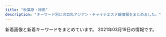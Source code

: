 ```yaml
---
title: "秋葉原・神田"
description: "キーワード別にの巨乳アジアン・チャイナエステ嬢情報をまとめました。"
---
```


新着画像と新着キーワードをまとめています。
2021年03月19日の情報です。

<DmmAffiliateIns />
<KeywordTable
  shops={
    [
    {
        "name": "\u5c11\u5973\u5b66\u5712",
        "img_links": [
            "http://gakuen.jpest.net/images/c1.jpg",
            "http://gakuenadmin.jpest.net/uploads/2021/02/2021021709012527.jpeg",
            "http://gakuenadmin.jpest.net/uploads/2021/03/2021031909080778-e1616144896573.jpeg",
            "http://gakuen.jpest.net/images/c3.jpg",
            "http://gakuenadmin.jpest.net/uploads/2020/11/2020112607092280.jpeg",
            "http://gakuen.jpest.net/images/c9.jpg",
            "http://gakuen.jpest.net/images/tel.png",
            "http://gakuenadmin.jpest.net/uploads/2021/01/2021012602174428-e1615696882103.jpeg",
            "http://gakuenadmin.jpest.net/uploads/2021/02/2021021709042073.jpeg",
            "http://gakuenadmin.jpest.net/uploads/2021/02/2021021404543751.jpg",
            "http://gakuenadmin.jpest.net/uploads/2021/02/2021021405363587.jpeg",
            "http://gakuen.jpest.net/images/c10.jpg",
            "http://gakuenadmin.jpest.net/uploads/2021/02/2021021404551428.jpg",
            "http://gakuenadmin.jpest.net/uploads/2021/03/2021031703464276.jpeg",
            "http://gakuenadmin.jpest.net/uploads/2021/02/2021021404545968.jpg",
            "http://gakuen.jpest.net/images/c5.jpg",
            "http://gakuenadmin.jpest.net/uploads/2020/11/2020111905143846.jpeg",
            "http://gakuenadmin.jpest.net/uploads/2020/11/2020111707403491.jpg",
            "http://gakuenadmin.jpest.net/uploads/2021/03/2021031703491211.jpeg",
            "http://gakuen.jpest.net/images/c6.jpg",
            "http://gakuen.jpest.net/images/c7.jpg",
            "http://gakuenadmin.jpest.net/uploads/2021/02/202102151157232.jpeg",
            "http://gakuen.jpest.net/images/c8.jpg",
            "http://gakuenadmin.jpest.net/uploads/2020/11/202011170741460-e1613281451949.jpg",
            "http://gakuen.jpest.net/images/c2.jpg",
            "http://gakuenadmin.jpest.net/uploads/2021/02/2021021511572740.jpeg",
            "http://gakuenadmin.jpest.net/uploads/2020/11/2020111905172382.jpeg",
            "http://gakuen.jpest.net/images/c4.jpg",
            "http://gakuenadmin.jpest.net/uploads/2021/01/2021013104085726.jpg",
            "http://gakuenadmin.jpest.net/uploads/2020/11/2020112607090815.jpeg",
            "http://gakuenadmin.jpest.net/uploads/2020/11/g4.jpg",
            "http://gakuenadmin.jpest.net/uploads/2021/01/2021013104094765.jpg"
        ],
        "url": "http://gakuen.jpest.net/",
        "keywords": {
            "89": 2,
            "F": 2,
            "C": 1,
            "E": 1,
            "88": 1
        },
        "station": "JR\u79cb\u8449\u539f\u99c5\u662d\u548c\u901a\u308a\u53e3"
    },
    {
        "url": "http://chou-massage.work/",
        "station": "JR\u795e\u7530\u99c5\u897f\u53e3",
        "name": "\u8776",
        "keywords": {
            "85": 2,
            "E": 8,
            "87": 8,
            "C": 26,
            "D": 12,
            "86": 10
        },
        "img_links": [
            "http://chou-massage.work/sp/img/fla-3.jpg",
            "http://chou-massage.work/img/sta7.jpg",
            "http://chou-massage.work/img/fla-3.jpg",
            "http://chou-massage.work/sp/img/botton.jpg",
            "http://chou-massage.work/sp/img/st7.jpg",
            "http://chou-massage.work/sp/img/fla-1.jpg",
            "http://chou-massage.work/sp/img/sta3.jpg",
            "http://chou-massage.work/img/fla-1.jpg",
            "http://chou-massage.work/sp/img/sta7.jpg",
            "http://chou-massage.work/sp/img/st3.jpg",
            "http://chou-massage.work/sp/img/fla-2.jpg",
            "http://chou-massage.work/img/botton.jpg",
            "http://chou-massage.work/img/st2.jpg",
            "http://chou-massage.work/sp/img/mo.png",
            "http://chou-massage.work/img/st3.jpg",
            "http://chou-massage.work/sp/img/sta1.jpg",
            "http://chou-massage.work/img/st4.jpg",
            "http://chou-massage.work/img/st8.jpg",
            "http://chou-massage.work/sp/img/st4.jpg",
            "http://chou-massage.work/img/sta3.jpg",
            "http://chou-massage.work/sp/img/sta2.jpg",
            "http://chou-massage.work/img/sta1.jpg",
            "http://chou-massage.work/img/sta8.jpg",
            "http://chou-massage.work/img/acc.jpg",
            "http://chou-massage.work/sp/img/st2.jpg",
            "http://chou-massage.work/sp/img/sta8.jpg",
            "http://chou-massage.work/sp/img/sta4.jpg",
            "http://chou-massage.work/sp/img/acc.jpg",
            "http://chou-massage.work/img/st1.jpg",
            "http://chou-massage.work/img/fla-2.jpg",
            "http://chou-massage.work/sp/img/st8.jpg",
            "http://chou-massage.work/img/sta4.jpg",
            "http://chou-massage.work/img/mo.png",
            "http://chou-massage.work/sp/img/st1.jpg",
            "http://chou-massage.work/img/sta2.jpg",
            "http://chou-massage.work/img/st7.jpg"
        ]
    },
    {
        "keywords": {
            "90": 2,
            "88": 4,
            "85": 2,
            "C": 6,
            "D": 6,
            "89": 4
        },
        "img_links": [
            "http://kenkoubo.link/wp-content/uploads/2017/03/09.jpg",
            "http://kenkoubo.link/wp-content/themes/template-salon2/images/pickup-frame.png",
            "http://kenkoubo.link/wp-content/uploads/2017/03/05.jpg",
            "http://kenkoubo.link/wp-content/uploads/2019/05/ai_image_1_syusei-250x375.jpeg",
            "http://kenkoubo.link/wp-content/themes/template-salon2/images/08.jpg",
            "http://kenkoubo.link/wp-content/themes/template-salon2/images/pickup-ttl.png",
            "http://kenkoubo.link/wp-content/themes/template-salon2/images/telm.png",
            "http://kenkoubo.link/wp-content/uploads/2019/05/rin_image_1_syusei-900x1600.jpeg",
            "http://kenkoubo.link/wp-content/uploads/2019/05/ai_image_1_syusei-900x1600.jpeg",
            "http://kenkoubo.link/wp-content/uploads/2019/05/rin_image_1_syusei-250x375.jpeg",
            "http://kenkoubo.link/wp-content/themes/template-salon2/images/slider1.jpg",
            "https://www.mens-anavi.com/img/mens-esthe1.png",
            "http://kenkoubo.link/wp-content/themes/template-salon2/images/info2.png",
            "http://kenkoubo.link/wp-content/themes/template-salon2/images/camp-bnr3.png",
            "http://kenkoubo.link/wp-content/themes/template-salon2/images/info.png",
            "http://kenkoubo.link/wp-content/themes/template-salon2/images/05.jpg",
            "http://kenkoubo.link/wp-content/themes/template-salon2/images/camp-bnr4.png",
            "http://es-tsudanuma.com/wp-content/uploads/2016/10/massage-de_88_31.jpg",
            "http://kenkoubo.link/wp-content/uploads/2017/03/03-1.jpg",
            "http://kenkoubo.link/wp-content/themes/template-salon2/images/news-ttl.png",
            "http://kenkoubo.link/wp-content/uploads/2017/03/08-2.jpg",
            "http://kenkoubo.link/wp-content/uploads/2020/11/yuko_image_syusei-1.jpg",
            "http://kenkoubo.link/wp-content/uploads/2017/03/08-250x375.jpg",
            "http://kenkoubo.link/wp-content/uploads/2017/03/07-1.jpg",
            "http://kenkoubo.link/wp-content/themes/template-salon2/images/camp-bnr.png",
            "http://kenkoubo.link/wp-content/uploads/2017/03/05-1-250x375.jpg",
            "http://kenkoubo.link/wp-content/uploads/2017/03/05-1.jpg",
            "http://kenkoubo.link/wp-content/uploads/2020/11/yuko_image_syusei-1-250x375.jpg",
            "http://kenkoubo.link/wp-content/themes/template-salon2/images/camp-bnr2.png",
            "http://kenkoubo.link/wp-content/themes/template-salon2/images/03.jpg",
            "http://kenkoubo.link/wp-content/uploads/2017/03/08.jpg",
            "http://kenkoubo.link/wp-content/uploads/2017/03/08a.jpg",
            "http://kenkoubo.link/wp-content/uploads/2017/03/05a.jpg",
            "http://kenkoubo.link/wp-content/uploads/2017/03/03-1-250x375.jpg"
        ],
        "station": "JR\u795e\u7530\u99c5\u5317\u53e3",
        "name": "\u5065\u5eb7\u574a",
        "url": "http://kenkoubo.link"
    },
    {
        "url": "http://rakuen.weblog.tc/",
        "station": "JR\u79cb\u8449\u539f\u99c5\u662d\u548c\u901a\u308a\u53e3",
        "img_links": [
            "http://rakuen.weblog.tc/staff_t.jpg",
            "http://rakuen.weblog.tc/2/uploadimg/1604372331.jpg",
            "http://rakuen.weblog.tc/head.jpg",
            "http://rakuen.weblog.tc/2/uploadimg/1610606104.jpg",
            "http://rakuen.weblog.tc/2/uploadimg/1587527299.jpg",
            "http://rakuen.weblog.tc/2/uploadimg/1615208908.jpeg",
            "http://rakuen.weblog.tc/2/uploadimg/1597806778.jpg",
            "http://rakuen.weblog.tc/2/uploadimg/1608816747.jpg",
            "http://rakuen.weblog.tc/news.jpg",
            "http://rakuen.weblog.tc/int1.png",
            "http://rakuen.weblog.tc/2/uploadimg/1610606335.jpg",
            "http://rakuen.weblog.tc/sys1.jpg",
            "http://rakuen.weblog.tc/sys2.jpg",
            "http://rakuen.weblog.tc/2/uploadimg/1607661251.jpg",
            "http://rakuen.weblog.tc/2/uploadimg/1587527512.jpg",
            "http://rakuen.weblog.tc/s1.png",
            "http://rakuen.weblog.tc/2/uploadimg/1591787978.jpg",
            "http://rakuen.weblog.tc/2/uploadimg/1615208938.jpg"
        ],
        "keywords": {
            "83": 1,
            "98": 1,
            "D": 3,
            "90": 1,
            "87": 1,
            "86": 3,
            "G": 1,
            "E": 3,
            "C": 1,
            "85": 2
        },
        "name": "\u697d\u5712"
    },
    {
        "keywords": {
            "84": 1
        },
        "station": "JR\u6d45\u8349\u6a4b\u99c5\u6771\u53e3",
        "name": "Oualia\u30fb\u30af\u30aa\u30ea\u30a2",
        "img_links": [
            "http://www.asakusabashi-est.xyz/images/nav/lanmu-t-sys.jpg",
            "http://www.asakusabashi-est.xyz/images/index-aridel_10.jpg",
            "http://www.asakusabashi-est.xyz/images/staff/6.jpg",
            "http://www.asakusabashi-est.xyz/images/top/t3.png",
            "http://www.asakusabashi-est.xyz/images/idnex-down/index-down-if_07.jpg",
            "http://www.asakusabashi-est.xyz/images/index-aridel_18.jpg",
            "http://www.asakusabashi-est.xyz/images/staff/2/moro/moro.jpg",
            "http://www.asakusabashi-est.xyz/images/index-aridel_02.jpg",
            "http://www.asakusabashi-est.xyz/images/shop/zi3.png",
            "http://www.asakusabashi-est.xyz/images/shop/zi2.png",
            "http://www.asakusabashi-est.xyz/images/idnex-down/index-down-if_05.jpg",
            "http://www.asakusabashi-est.xyz/images/shop/zi.png",
            "http://www.asakusabashi-est.xyz/images/index-aridel_20.jpg",
            "http://www.asakusabashi-est.xyz/images/index-aridel_24.jpg",
            "http://www.asakusabashi-est.xyz/images/top/t3.jpg",
            "http://www.asakusabashi-est.xyz/images/top/t2.jpg",
            "http://www.asakusabashi-est.xyz/images/idnex-down/index-down-if_03.jpg",
            "http://www.asakusabashi-est.xyz/images/staff/4/3.jpg",
            "http://www.asakusabashi-est.xyz/images/sys/lanmu-zi-s7.png",
            "http://www.asakusabashi-est.xyz/images/idnex-down/index-down-if_12.jpg",
            "http://www.asakusabashi-est.xyz/images/shop/zi4.png",
            "http://www.asakusabashi-est.xyz/images/index-aridel_07.jpg",
            "http://www.asakusabashi-est.xyz/images/nav/lanmu-t-job.jpg",
            "http://www.asakusabashi-est.xyz/images/staff/4/2.jpg",
            "http://www.asakusabashi-est.xyz/images/nav/lanmu-t-st.jpg",
            "http://www.asakusabashi-est.xyz/images/staff/4/4.jpg",
            "http://www.asakusabashi-est.xyz/images/staff/akira.jpg"
        ],
        "url": "http://www.asakusabashi-est.xyz/"
    },
    {
        "name": "\u604b\u306e\u82b1",
        "station": "JR\u795e\u7530\u99c5\u6771\u53e3",
        "img_links": [
            "http://kaede.tyo.cm/photos/sites/15/2020/08/2020081913203996.jpg",
            "http://kaede.tyo.cm/photos/sites/15/2017/11/2017112902394723.jpg",
            "http://kaede.tyo.cm/images/s_pick.png",
            "http://kaede.tyo.cm/images/s3.png",
            "http://kaede.tyo.cm/photos/sites/15/2018/10/2018101210462259.jpg",
            "http://kaede.tyo.cm/photos/sites/15/2018/12/2018122510562151.jpg",
            "http://kaede.tyo.cm/images/s_staff.jpg",
            "http://kaede.tyo.cm/photos/sites/15/2019/05/2019051510502494.jpg",
            "http://kaede.tyo.cm/images/s_news.png",
            "http://kaede.tyo.cm/photos/sites/15/2017/05/05.jpg",
            "http://kaede.tyo.cm/photos/sites/15/2018/07/2018071202180120.jpg",
            "http://kaede.tyo.cm/photos/sites/15/2017/03/298510852981895493.jpg",
            "http://kaede.tyo.cm/images/mobile.png",
            "http://kaede.tyo.cm/photos/sites/15/2018/01/2018013009203349.jpg",
            "http://kaede.tyo.cm/photos/sites/15/2017/05/1.jpg",
            "http://kaede.tyo.cm/photos/sites/15/2018/06/2018060802410544.jpg",
            "http://kaede.tyo.cm/images/n1.jpg",
            "http://kaede.tyo.cm/photos/sites/15/2018/09/2018092310253191.jpg",
            "http://kaede.tyo.cm/photos/sites/15/2020/03/2020031613344696.jpg",
            "http://kaede.tyo.cm/photos/sites/15/2017/04/03.jpg",
            "http://kaede.tyo.cm/photos/sites/15/2019/08/201908031036100.jpg",
            "http://kaede.tyo.cm/photos/sites/15/2019/08/201908021145272.jpg",
            "http://kaede.tyo.cm/images/room1.jpg",
            "http://kaede.tyo.cm/photos/sites/15/2017/07/\u5fae\u4fe1\u56fe\u7247_20170731133036.jpg",
            "http://kaede.tyo.cm/images/top.png",
            "http://kaede.tyo.cm/images/room2.jpg",
            "http://kaede.tyo.cm/photos/sites/15/2017/04/st4.jpg",
            "http://kaede.tyo.cm/photos/sites/15/2019/11/2019110102312566.jpg",
            "http://kaede.tyo.cm/images/n3.png",
            "http://kaede.tyo.cm/photos/sites/15/2019/01/2019012110352218.jpg",
            "http://kaede.tyo.cm/photos/sites/15/2019/09/2019092410360674.jpg",
            "http://kaede.tyo.cm/photos/sites/15/2018/04/2018042103445537.jpg",
            "http://kaede.tyo.cm/photos/sites/15/2018/03/2018032208244424.jpg",
            "http://kaede.tyo.cm/images/room3.jpg",
            "http://kaede.tyo.cm/photos/sites/15/2018/12/2018122510575438.jpg",
            "http://kaede.tyo.cm/photos/sites/15/2018/12/2018122110282270.jpg",
            "http://kaede.tyo.cm/images/s1.png",
            "http://kaede.tyo.cm/images/room4.jpg",
            "http://kaede.tyo.cm/photos/sites/15/2018/07/2018070602462928.jpg",
            "http://kaede.tyo.cm/photos/sites/15/2018/07/201807050359241.jpg",
            "http://kaede.tyo.cm/photos/sites/15/2017/05/10.jpg",
            "http://kaede.tyo.cm/photos/sites/15/2018/09/2018090301232862.jpg",
            "http://kaede.tyo.cm/photos/sites/15/2019/07/2019072310543855.jpg",
            "http://kaede.tyo.cm/photos/sites/15/2018/03/2018031401333199.jpg",
            "http://kaede.tyo.cm/photos/sites/15/2017/12/2017121802123582.jpg",
            "http://kaede.tyo.cm/photos/sites/15/2019/11/2019110102312976.jpg",
            "http://kaede.tyo.cm/photos/sites/15/2018/05/2018052602053211.jpg",
            "http://kaede.tyo.cm/photos/sites/15/2019/07/2019072218445895.jpg",
            "http://kaede.tyo.cm/photos/sites/15/2018/12/2018122811325315.jpg",
            "http://kaede.tyo.cm/photos/sites/15/2017/04/8.jpg"
        ],
        "keywords": {
            "C": 2,
            "90": 1,
            "87": 4,
            "E": 3,
            "85": 2,
            "84": 1,
            "F": 1,
            "86": 11,
            "\u4e73": 1,
            "D": 15,
            "88": 2
        },
        "url": "http://kaede.tyo.cm/"
    },
    {
        "keywords": {
            "86": 3,
            "E": 3,
            "C": 24,
            "87": 3,
            "D": 24,
            "84": 3,
            "85": 24
        },
        "name": "\u7652\u611b",
        "url": "http://yu-ai.work/",
        "img_links": [
            "http://yu-ai.work/sp/img/sta14.jpg",
            "http://yu-ai.work/sp/img/botton.jpg",
            "http://yu-ai.work/img/sta14.jpg",
            "http://yu-ai.work/img/sc15.jpg",
            "http://yu-ai.work/sp/img/time.jpg",
            "http://yu-ai.work/sp/img/pic.jpg",
            "http://yu-ai.work/img/sc9.jpg",
            "http://yu-ai.work/img/st015.jpg",
            "http://yu-ai.work/img/st12.jpg",
            "http://yu-ai.work/sp/img/tel.jpg",
            "http://yu-ai.work/img/acc1.jpg",
            "http://yu-ai.work/img/sta15.jpg",
            "http://yu-ai.work/img/sta12.jpg",
            "http://yu-ai.work/img/sc20.jpg",
            "http://yu-ai.work/img/st010.jpg",
            "http://yu-ai.work/img/men-es-ran.jpg",
            "http://yu-ai.work/img/botton.jpg",
            "http://yu-ai.work/sp/img/p17.jpg",
            "http://yu-ai.work/img/st9.jpg",
            "http://yu-ai.work/sp/img/acc2.jpg",
            "http://yu-ai.work/sp/img/pc.jpg",
            "http://yu-ai.work/img/st09.jpg",
            "http://yu-ai.work/img/st20.jpg",
            "http://yu-ai.work/sp/img/info.jpg",
            "http://yu-ai.work/img/head.jpg",
            "http://yu-ai.work/img/st17.jpg",
            "http://yu-ai.work/img/sc17.jpg",
            "http://yu-ai.work/img/st19.jpg",
            "http://yu-ai.work/sp/img/sta12.jpg",
            "http://yu-ai.work/img/st15.jpg",
            "http://yu-ai.work/sp/img/t-t.jpg",
            "http://yu-ai.work/img/st14.jpg",
            "http://yu-ai.work/img/st18.jpg",
            "http://yu-ai.work/sp/img/cam.jpg",
            "http://yu-ai.work/sp/img/sta20.jpg",
            "http://yu-ai.work/img/sta19.jpg",
            "http://yu-ai.work/sp/img/p18.jpg",
            "http://yu-ai.work/sp/img/add.jpg",
            "http://yu-ai.work/img/sc18.jpg",
            "http://yu-ai.work/sp/img/sta17.jpg",
            "http://yu-ai.work/sp/img/acc1.jpg",
            "http://yu-ai.work/img/st0012.jpg",
            "http://yu-ai.work/img/sta17.jpg",
            "http://yu-ai.work/sp/img/t-s.jpg",
            "http://yu-ai.work/sp/img/sta18.jpg",
            "http://yu-ai.work/img/fla.jpg",
            "http://yu-ai.work/img/sc10.jpg",
            "http://yu-ai.work/sp/img/sta9.jpg",
            "http://yu-ai.work/img/sc13.jpg",
            "http://yu-ai.work/img/sta10.jpg",
            "http://yu-ai.work/img/st13.jpg",
            "http://yu-ai.work/img/sta16.jpg",
            "http://yu-ai.work/img/sc12.jpg",
            "http://yu-ai.work/img/st014.jpg",
            "http://yu-ai.work/img/st012.jpg",
            "http://yu-ai.work/img/st013.jpg",
            "http://yu-ai.work/img/sc16.jpg",
            "http://yu-ai.work/sp/img/tit.jpg",
            "http://yu-ai.work/img/st018.jpg",
            "http://yu-ai.work/img/st020.jpg",
            "http://yu-ai.work/sp/img/t-a.jpg",
            "http://yu-ai.work/img/sta13.jpg",
            "http://yu-ai.work/sp/img/p19.jpg",
            "http://yu-ai.work/img/st009.jpg",
            "http://yu-ai.work/sp/img/sta13.jpg",
            "http://yu-ai.work/img/sta9.jpg",
            "http://yu-ai.work/sp/img/t-r.jpg",
            "http://yu-ai.work/sp/img/t-o.jpg",
            "http://yu-ai.work/img/sc19.jpg",
            "http://yu-ai.work/img/st0013.jpg",
            "http://yu-ai.work/sp/img/p20.jpg",
            "http://yu-ai.work/img/st019.jpg",
            "http://yu-ai.work/sp/img/sys.jpg",
            "http://yu-ai.work/img/nos.jpg",
            "http://yu-ai.work/img/sc14.jpg",
            "http://yu-ai.work/sp/img/sta15.jpg",
            "http://yu-ai.work/sp/img/sta19.jpg",
            "http://yu-ai.work/img/acc2.jpg",
            "http://yu-ai.work/img/acc3.jpg",
            "http://yu-ai.work/sp/img/sta16.jpg",
            "http://yu-ai.work/sp/img/acc3.jpg",
            "http://yu-ai.work/img/sta20.jpg",
            "http://yu-ai.work/img/st16.jpg",
            "http://yu-ai.work/sp/img/sta10.jpg",
            "http://yu-ai.work/img/sta18.jpg",
            "http://yu-ai.work/img/st10.jpg"
        ],
        "station": "JR\u79cb\u8449\u539f\u99c5\u662d\u548c\u901a\u308a\u53e3"
    },
    {
        "station": "JR\u795e\u7530\u99c5\u6771\u53e3",
        "keywords": {
            "88": 2,
            "89": 1,
            "86": 1,
            "87": 6,
            "84": 2,
            "85": 7,
            "C": 9
        },
        "img_links": [
            "http://genki-morix2.asia/img/st38.jpg",
            "http://genki-morix2.asia/img/st053.jpg",
            "http://genki-morix2.asia/img/st53.jpg",
            "http://genki-morix2.asia/img/st30.jpg",
            "http://genki-morix2.asia/img/sta57.jpg",
            "http://genki-morix2.asia/img/st56.jpg",
            "http://genki-morix2.asia/img/st55.jpg",
            "http://genki-morix2.asia/img/st47.jpg",
            "http://genki-morix2.asia/img/st019.jpg",
            "http://genki-morix2.asia/img/i.png",
            "http://genki-morix2.asia/img/st19.jpg",
            "http://genki-morix2.asia/img/botton.png",
            "http://genki-morix2.asia/img/sta56.jpg",
            "http://genki-morix2.asia/img/st54.jpg",
            "http://genki-morix2.asia/img/st16.jpg",
            "http://genki-morix2.asia/img/sta55.jpg",
            "http://genki-morix2.asia/img/st24.jpg",
            "http://genki-morix2.asia/img/a.png",
            "http://genki-morix2.asia/img/st52.jpg",
            "http://genki-morix2.asia/img/st17.jpg",
            "http://genki-morix2.asia/img/Q.png",
            "http://genki-morix2.asia/img/st57.jpg",
            "http://genki-morix2.asia/img/no-photo-newface.jpg"
        ],
        "name": "\u5143\u6c17\u30e2\u30ea\u30e2\u30ea",
        "url": "http://genki-morix2.asia/"
    },
    {
        "keywords": {
            "D": 7,
            "E": 2,
            "85": 4,
            "83": 1,
            "88": 1,
            "86": 6,
            "87": 2,
            "C": 23
        },
        "url": "http://loman.ies.fun/",
        "station": "JR\u795e\u7530\u99c5\u5317\u53e3",
        "img_links": [
            "http://loman.ies.fun/photos/sites/33/2020/03/202003261151446.jpg",
            "http://loman.ies.fun/photos/sites/33/2020/03/2020032611445837.jpg",
            "http://loman.ies.fun/images/s_pick.png",
            "http://loman.ies.fun/photos/sites/33/2020/03/2020032611522152.jpg",
            "http://loman.ies.fun/photos/sites/33/2020/03/2020032611565587.jpg",
            "http://loman.ies.fun/photos/sites/33/2020/03/2020032611581578.jpg",
            "http://loman.ies.fun/photos/sites/33/2020/03/202003261200240.jpg",
            "http://loman.ies.fun/images/girl-z2.jpg",
            "http://loman.ies.fun/photos/sites/33/2020/03/2020032611443518.jpg",
            "http://loman.ies.fun/images/s_staff.png",
            "http://loman.ies.fun/photos/sites/33/2020/03/202003261158439.jpg",
            "http://loman.ies.fun/photos/sites/33/2020/03/2020032611153250.jpg",
            "http://loman.ies.fun/images/mobile.jpg",
            "http://loman.ies.fun/photos/sites/33/2020/03/2020032611562755.jpg",
            "http://loman.ies.fun/images/s_news.png",
            "http://loman.ies.fun/photos/sites/33/2020/03/2020032611584396.jpg",
            "http://loman.ies.fun/images/girl-z1.jpg",
            "http://loman.ies.fun/photos/sites/33/2020/03/2020032611445885.jpg",
            "http://loman.ies.fun/photos/sites/33/2020/03/2020032611555543.jpg",
            "http://loman.ies.fun/photos/sites/33/2020/08/2020081913260795.jpg",
            "http://loman.ies.fun/photos/sites/33/2020/03/2020032612000446.jpg",
            "http://loman.ies.fun/images/top.png",
            "http://loman.ies.fun/photos/sites/33/2020/03/2020032611553428.jpg",
            "http://loman.ies.fun/photos/sites/33/2020/03/2020032611565613.jpg",
            "http://loman.ies.fun/photos/sites/33/2020/03/2020032611565659.jpg",
            "http://loman.ies.fun/photos/sites/33/2020/03/202003261138067.jpg",
            "http://loman.ies.fun/photos/sites/33/2020/03/2020032611581687.jpg",
            "http://loman.ies.fun/photos/sites/33/2020/03/2020032611511046.jpg"
        ],
        "name": "\u30cf\u30d4\u30cd\u30b9"
    },
    {
        "url": "https://kanda-on.work/",
        "name": "\u6e29",
        "station": "JR\u795e\u7530\u99c5\u897f\u53e3",
        "keywords": {
            "\u4e73": 3,
            "C": 33,
            "F": 24,
            "\u5de8\u4e73": 3
        },
        "img_links": [
            "https://kanda-on.work/images/top_campaign.jpg",
            "https://kanda-on.work/images/top.png",
            "https://kanda-on.work/images/st/st_akari.jpg",
            "https://kanda-on.work/images/st/st_mina.jpg",
            "https://kanda-on.work/images/st/st_maya.jpg",
            "https://kanda-on.work/images/st/st_ako.jpg",
            "https://kanda-on.work/images/st/st_mika.jpg",
            "https://kanda-on.work/images/st/st_koko.jpg",
            "https://kanda-on.work/images/st/st_rara.jpg",
            "https://kanda-on.work/images/st/st_kiki.jpg",
            "https://kanda-on.work/images/st/st_ruru.jpg",
            "https://kanda-on.work/images/st/st_sakura.jpg",
            "https://kanda-on.work/images/top_campaign_bottom.jpg",
            "https://kanda-on.work/images/st/st_yuzuki.jpg",
            "https://kanda-on.work/images/st/st_moe.jpg",
            "https://kanda-on.work/images/st/st_miki.jpg",
            "https://kanda-on.work/images/st/st_akira.jpg",
            "https://kanda-on.work/images/st/st_kaori.jpg",
            "https://kanda-on.work/images/st/st_arisa.jpg",
            "https://kanda-on.work/images/st/st_yuki.jpg",
            "https://kanda-on.work/images/st/st_mika2.jpg",
            "https://kanda-on.work/images/st/st_rara2.jpg",
            "https://kanda-on.work/images/st/st_lemon.jpg",
            "https://kanda-on.work/images/st/st_kana.jpg",
            "https://kanda-on.work/images/st/st_natsuko.jpg",
            "https://kanda-on.work/images/top2.png",
            "https://kanda-on.work/images/st/st_yuri.jpg"
        ]
    },
    {
        "name": "\u30e9\u30d6\u30ac\u30fc\u30c7\u30f3",
        "url": "http://www.lovegarden-s.info/",
        "img_links": [
            "http://www.lovegarden-s.info/img/img2.png",
            "http://www.lovegarden-s.info/photo/202002/15809557251246469135.jpg",
            "http://www.lovegarden-s.info/photo/201811/15420361921270089007.jpg",
            "http://www.lovegarden-s.info/photo/201912/15762841361405259657.png",
            "http://www.lovegarden-s.info/img/info.png",
            "http://www.lovegarden-s.info/img/top.png",
            "http://www.lovegarden-s.info/photo/201912/15762826581589257136.jpeg",
            "http://www.lovegarden-s.info/photo/201602/14547356612012610027.jpg",
            "http://www.lovegarden-s.info/photo/202009/15998962431272351164.jpeg",
            "http://www.lovegarden-s.info/photo/home/4831576458331.jpg",
            "http://www.lovegarden-s.info/img/re2.png",
            "http://www.lovegarden-s.info/photo/201912/15764583101976861511.jpg",
            "http://www.lovegarden-s.info/photo/home/8901454735680.jpg",
            "http://www.lovegarden-s.info/photo/home/9601430403087.jpg",
            "http://www.lovegarden-s.info/photo/202001/15796781601253232552.jpg",
            "http://www.lovegarden-s.info/img/pic_info.png",
            "http://www.lovegarden-s.info/photo/home/4231542036212.jpg",
            "http://www.lovegarden-s.info/photo/home/8341599896251.jpg",
            "http://www.lovegarden-s.info/photo/home/8651455104921.jpg",
            "http://www.lovegarden-s.info/photo/201602/1455104915985663806.jpg",
            "http://www.lovegarden-s.info/photo/home/8951576457983.jpg",
            "http://www.lovegarden-s.info/photo/home/9871580969716.jpg",
            "http://www.lovegarden-s.info/photo/201504/1430403080602083079.jpg",
            "http://www.lovegarden-s.info/img/staff.png",
            "http://www.lovegarden-s.info/photo/home/7251576458086.jpg",
            "http://www.lovegarden-s.info/photo/202002/1580969705245014003.jpeg",
            "http://www.lovegarden-s.info/photo/home/4781579678186.jpg",
            "http://www.lovegarden-s.info/img/link.png",
            "http://www.lovegarden-s.info/photo/home/1071580955755.jpg",
            "http://www.lovegarden-s.info/img/return.png",
            "http://www.lovegarden-s.info/img/img1.png"
        ],
        "station": "JR\u79cb\u8449\u539f\u99c5\u662d\u548c\u901a\u308a\u53e3",
        "keywords": {
            "D": 18,
            "89": 4,
            "87": 8,
            "86": 4,
            "E": 2,
            "85": 6
        }
    },
    {
        "keywords": {
            "D": 20,
            "C": 41,
            "E": 2,
            "G": 2
        },
        "img_links": [
            "http://refresh-salon.tokyo/images/st/st_anna.jpg",
            "http://refresh-salon.tokyo/images/st/st_risa.jpg",
            "http://refresh-salon.tokyo/images/topimage/main2.jpg",
            "http://refresh-salon.tokyo/images/st/st_koko.jpg",
            "http://refresh-salon.tokyo/images/st/st_saya.jpg",
            "http://refresh-salon.tokyo/images/st/st_rin.jpg",
            "http://refresh-salon.tokyo/images/st/st_mei.jpg",
            "http://refresh-salon.tokyo/images/st/st_momo.jpg",
            "http://refresh-salon.tokyo/images/img/wanted.jpg",
            "http://refresh-salon.tokyo/images/st/st_junko.jpg",
            "http://refresh-salon.tokyo/images/st/st_miko.jpg",
            "http://refresh-salon.tokyo/images/st/st_mariko.jpg",
            "http://refresh-salon.tokyo/images/st/st_aiko.jpg",
            "http://refresh-salon.tokyo/images/st/st_nana.jpg"
        ],
        "url": "http://refresh-salon.tokyo/",
        "name": "\u3082\u307f\u697d",
        "station": "JR\u795e\u7530\u99c5\u897f\u53e3"
    },
    {
        "url": "http://www.rave.masg.info/",
        "station": "JR\u79cb\u8449\u539f\u99c5\u662d\u548c\u901a\u308a\u53e3",
        "name": "RAVE \u30ec\u30a4\u30f4",
        "img_links": [
            "http://www.rave.masg.info/files/016.jpg",
            "http://www.rave.masg.info/files/006-02.jpg",
            "http://www.rave.masg.info/files/014-03.jpg",
            "http://www.rave.masg.info/files/003-02.jpg",
            "http://www.rave.masg.info/files/006.jpg",
            "http://www.rave.masg.info/images/s3.jpg",
            "http://www.rave.masg.info/images/new1.png",
            "http://www.rave.masg.info/files/014-02.jpg",
            "http://www.rave.masg.info/files/005-02.jpg",
            "http://www.rave.masg.info/files/005-03.jpg",
            "http://www.rave.masg.info/files/003-03.jpg",
            "http://www.rave.masg.info/files/009.jpg",
            "http://www.rave.masg.info/files/008.jpg",
            "http://www.rave.masg.info/files/015-02.jpg",
            "http://www.rave.masg.info/images/tel.png",
            "http://www.rave.masg.info/files/006-03.jpg",
            "http://www.rave.masg.info/images/s2.jpg",
            "http://www.rave.masg.info/images/shop/shop04.jpg",
            "http://www.rave.masg.info/images/infotiao1.jpg",
            "http://www.rave.masg.info/images/main_bottom.png",
            "http://www.rave.masg.info/images/s4.jpg",
            "http://www.rave.masg.info/files/017.jpg",
            "http://www.rave.masg.info/files/008-02.jpg",
            "http://www.rave.masg.info/images/zi_massage.png",
            "http://www.rave.masg.info/files/015-03.jpg",
            "http://www.rave.masg.info/images/pick.png",
            "http://www.rave.masg.info/images/new3.png",
            "http://www.rave.masg.info/files/017-03.jpg",
            "http://www.rave.masg.info/images/maga.jpg",
            "http://www.rave.masg.info/images/s5.jpg",
            "http://www.rave.masg.info/files/001-03.jpg",
            "http://www.rave.masg.info/images/main_top.png",
            "http://www.rave.masg.info/files/008-03.jpg",
            "http://www.rave.masg.info/files/002-03.jpg",
            "http://www.rave.masg.info/files/009-02.jpg",
            "http://www.rave.masg.info/images/s1.jpg",
            "http://www.rave.masg.info/files/001-02.jpg",
            "http://www.rave.masg.info/files/001.jpg",
            "http://www.rave.masg.info/images/service.png",
            "http://www.rave.masg.info/images/shop/shop02.jpg",
            "http://www.rave.masg.info/files/002-02.jpg",
            "http://www.rave.masg.info/files/015.jpg",
            "http://www.rave.masg.info/files/003.jpg",
            "http://www.rave.masg.info/files/017-02.jpg",
            "http://www.rave.masg.info/files/016-02.jpg",
            "http://www.rave.masg.info/images/shop/shop01.jpg",
            "http://www.rave.masg.info/files/016-03.jpg",
            "http://www.rave.masg.info/files/002.jpg",
            "http://www.rave.masg.info/images/xian.png",
            "http://www.rave.masg.info/files/005.jpg",
            "http://www.rave.masg.info/files/009-03.jpg",
            "http://www.rave.masg.info/images/zi_staff.png",
            "http://www.rave.masg.info/files/014.jpg",
            "http://www.rave.masg.info/images/shop/shop03.jpg"
        ],
        "keywords": {
            "F": 3,
            "88": 1,
            "D": 7,
            "90": 1,
            "89": 1,
            "86": 1,
            "G": 1,
            "87": 7
        }
    },
    {
        "station": "JR\u795e\u7530\u99c5\u6771\u53e3",
        "url": "http://yuri.es-relax.info/",
        "keywords": {
            "88": 2,
            "D": 12,
            "86": 14
        },
        "name": "\u767e\u5408",
        "img_links": [
            "http://yuri.es-relax.info/images/info3.png",
            "http://yuri.es-relax.info/gals/yuki1.jpg",
            "http://yuri.es-relax.info/images/yuyu1.jpg",
            "http://yuri.es-relax.info/gals/riri1.jpg",
            "http://yuri.es-relax.info/images/nao1.jpg",
            "http://yuri.es-relax.info/images/bg_header.jpg",
            "http://yuri.es-relax.info/gals/mimi1.jpg",
            "http://yuri.es-relax.info/images/info5.jpg",
            "http://yuri.es-relax.info/images/hana1.jpg",
            "http://yuri.es-relax.info/images/sayuri1.jpg",
            "http://yuri.es-relax.info/images/nana1.jpg"
        ]
    },
    {
        "img_links": [
            "http://esthe-aroma.pink/img/m6.jpg",
            "http://esthe-aroma.pink/img/cg021.jpg",
            "http://esthe-aroma.pink/img/cg011.jpg",
            "http://esthe-aroma.pink/img/stan.png",
            "http://esthe-aroma.pink/img/m3.jpg",
            "http://esthe-aroma.pink/img/m2.jpg",
            "http://esthe-aroma.pink/img/m4.jpg",
            "http://esthe-aroma.pink/img/cg05.jpg",
            "http://esthe-aroma.pink/img/cg06.jpg",
            "http://esthe-aroma.pink/img/cg01.jpg",
            "http://esthe-aroma.pink/img/m5.jpg",
            "http://esthe-aroma.pink/img/top.jpg",
            "http://esthe-aroma.pink/img/cg03.jpg",
            "http://esthe-aroma.pink/img/cg07.jpg",
            "http://esthe-aroma.pink/img/m20.jpg",
            "http://esthe-aroma.pink/img/m1.jpg",
            "http://esthe-aroma.pink/img/cg04.jpg",
            "http://esthe-aroma.pink/img/m30.jpg",
            "http://esthe-aroma.pink/img/m60.jpg",
            "http://esthe-aroma.pink/img/m10.jpg",
            "http://esthe-aroma.pink/img/noo.png",
            "http://esthe-aroma.pink/img/fla.jpg",
            "http://esthe-aroma.pink/img/no.png",
            "http://esthe-aroma.pink/img/cg02.jpg"
        ],
        "keywords": {
            "D": 4,
            "E": 1,
            "86": 4,
            "85": 2,
            "C": 2,
            "87": 1
        },
        "station": "JR\u795e\u7530\u99c5\u6771\u53e3",
        "name": "\u604b\u306e\u65e5",
        "url": "http://esthe-aroma.pink/"
    },
    {
        "img_links": [
            "http://nene-kanda.net/images/st/st_mie.jpg",
            "http://nene-kanda.net/images/share/tel.png",
            "http://nene-kanda.net/images/st/st_ruru.jpg",
            "http://nene-kanda.net/images/st/st_saki.jpg",
            "http://nene-kanda.net/images/topimage/topimage.jpg",
            "http://nene-kanda.net/images/share/sptel.png",
            "http://nene-kanda.net/images/topimage/subimage.jpg",
            "http://nene-kanda.net/images/2.jpg",
            "http://nene-kanda.net/images/1.jpg",
            "http://nene-kanda.net/images/3.jpg",
            "http://nene-kanda.net/images/st/st_mimi.jpg",
            "http://nene-kanda.net/images/st/st_hitomi.jpg",
            "http://nene-kanda.net/images/st/st_mao.jpg",
            "http://nene-kanda.net/images/share/pagetop.png",
            "http://nene-kanda.net/images/st/st_rumi.jpg",
            "http://nene-kanda.net/images/st/st_mirei.jpg",
            "http://nene-kanda.net/images/4.jpg",
            "http://nene-kanda.net/images/st/st_miki.jpg"
        ],
        "name": "NeNe\uff5e\u30cd\u30cd\uff5e",
        "url": "http://nene-kanda.net/index.html",
        "station": "JR\u795e\u7530\u99c5\u5317\u53e3",
        "keywords": {
            "D": 16,
            "F": 4,
            "E": 4,
            "C": 44
        }
    },
    {
        "img_links": [
            "http://yudokoro.xyz/images/st/st_rena.jpg",
            "http://yudokoro.xyz/images/header_main_visual1.jpg",
            "http://yudokoro.xyz/images/st/st_rara.jpg",
            "http://yudokoro.xyz/images/st/st_miho.jpg",
            "http://yudokoro.xyz/images/st/st_yaya.jpg",
            "http://yudokoro.xyz/images/header_main_visual2.jpg",
            "http://yudokoro.xyz/images/st/st_ai.jpg",
            "http://yudokoro.xyz/images/st/st_miro.jpg",
            "http://yudokoro.xyz/images/news_image.jpg",
            "http://yudokoro.xyz/images/concept.jpg",
            "http://yudokoro.xyz/images/campaign.jpg",
            "http://yudokoro.xyz/images/st/st_yui.jpg",
            "http://yudokoro.xyz/images/st/st_yuyu.jpg",
            "http://yudokoro.xyz/images/header_img.png",
            "http://yudokoro.xyz/images/st/st_momoka.jpg",
            "http://yudokoro.xyz/images/st/st_koko.jpg",
            "http://yudokoro.xyz/images/header_main_visual3.jpg",
            "http://yudokoro.xyz/images/st/st_maya.jpg",
            "http://yudokoro.xyz/images/st/st_yumi.jpg",
            "http://yudokoro.xyz/images/st/st_ao.jpg"
        ],
        "station": "JR\u795e\u7530\u99c5\u5317\u53e3",
        "name": "\u7652\u51e6\uff5e\u3086\u3069\u3053\u308d",
        "url": "http://yudokoro.xyz/",
        "keywords": {
            "E": 23,
            "G": 23,
            "C": 49,
            "D": 199,
            "F": 26
        }
    },
    {
        "name": "\u5143\u6c17\u5802\uff5e\u3052\u3093\u304d\u3069\u3046\uff5e",
        "url": "http://genkidou.work/",
        "img_links": [
            "http://genkidou.work/sp/img/st24.jpg",
            "http://genkidou.work/img/st25.jpg",
            "http://genkidou.work/img/sta20.jpg",
            "http://genkidou.work/sp/img/st23.jpg",
            "http://genkidou.work/sp/img/st6.jpg",
            "http://genkidou.work/img/st22.jpg",
            "http://genkidou.work/img/fla-1.jpg",
            "http://genkidou.work/img/head.jpg",
            "http://genkidou.work/sp/img/st11.jpg",
            "http://genkidou.work/sp/img/acc3.jpg",
            "http://genkidou.work/sp/img/st25.jpg",
            "http://genkidou.work/img/acc5.jpg",
            "http://genkidou.work/img/botton.jpg",
            "http://genkidou.work/sp/img/botton.jpg",
            "http://genkidou.work/sp/img/acc6.jpg",
            "http://genkidou.work/sp/img/p20.jpg",
            "http://genkidou.work/sp/img/st16.jpg",
            "http://genkidou.work/img/sta10.jpg",
            "http://genkidou.work/img/koko_468x60.png",
            "http://genkidou.work/sp/img/p24.jpg",
            "http://genkidou.work/sp/img/pc.jpg",
            "http://genkidou.work/img/st20.jpg",
            "http://genkidou.work/sp/img/acc4.jpg",
            "http://genkidou.work/sp/img/sch.jpg",
            "http://genkidou.work/sp/img/st13.jpg",
            "http://genkidou.work/sp/img/add.jpg",
            "http://genkidou.work/img/st6.jpg",
            "http://genkidou.work/img/sta22.jpg",
            "http://genkidou.work/img/fla.jpg",
            "http://genkidou.work/sp/img/st22.jpg",
            "http://genkidou.work/sp/img/tit.jpg",
            "http://genkidou.work/img/st23.jpg",
            "http://genkidou.work/sp/img/tel.jpg",
            "http://genkidou.work/sp/img/sys.jpg",
            "http://genkidou.work/img/fla-3.jpg",
            "http://genkidou.work/sp/img/st10.jpg",
            "http://genkidou.work/sp/img/st20.jpg",
            "http://genkidou.work/sp/img/t-s.jpg",
            "http://genkidou.work/sp/img/acc2.jpg",
            "http://genkidou.work/sp/img/st18.jpg",
            "http://genkidou.work/img/acc2.jpg",
            "http://genkidou.work/img/st010.jpg",
            "http://genkidou.work/img/s3.jpg",
            "http://genkidou.work/img/st011.jpg",
            "http://genkidou.work/sp/img/koko_234x60.png",
            "http://genkidou.work/sp/img/t-t.jpg",
            "http://genkidou.work/img/s2.jpg",
            "http://genkidou.work/img/sta2.jpg",
            "http://genkidou.work/img/acc6.jpg",
            "http://genkidou.work/img/s5.jpg",
            "http://genkidou.work/sp/img/t-a.jpg",
            "http://genkidou.work/img/st24.jpg",
            "http://genkidou.work/img/sta25.jpg",
            "http://genkidou.work/img/st0011.jpg",
            "http://genkidou.work/sp/img/t-r.jpg",
            "http://genkidou.work/img/acc3.jpg",
            "http://genkidou.work/img/fla-2.jpg",
            "http://genkidou.work/img/mo.png",
            "http://genkidou.work/img/sta6.jpg",
            "http://genkidou.work/img/st2.jpg",
            "http://genkidou.work/img/s1.jpg",
            "http://genkidou.work/img/acc4.jpg",
            "http://genkidou.work/sp/img/st2.jpg",
            "http://genkidou.work/sp/img/time.jpg",
            "http://genkidou.work/sp/img/cam.jpg",
            "http://genkidou.work/sp/img/acc1.jpg",
            "http://genkidou.work/sp/img/acc5.jpg",
            "http://genkidou.work/img/sta24.jpg",
            "http://genkidou.work/sp/img/pic.jpg",
            "http://genkidou.work/img/sta23.jpg",
            "http://genkidou.work/img/sta11.jpg",
            "http://genkidou.work/img/s4.jpg",
            "http://genkidou.work/img/acc1.jpg",
            "http://genkidou.work/sp/img/t-o.jpg",
            "http://genkidou.work/sp/img/info.jpg",
            "http://genkidou.work/img/body2.jpg",
            "http://genkidou.work/sp/img/p25.jpg"
        ],
        "station": "JR\u795e\u7530\u99c5\u897f\u53e3",
        "keywords": {
            "91": 3,
            "C": 20,
            "F": 6,
            "89": 4,
            "E": 5,
            "D": 8,
            "88": 2,
            "85": 6,
            "H": 1,
            "87": 6,
            "86": 4
        }
    },
    {
        "img_links": [
            "http://sakuramadmin.jpest.net/uploads//2021031916241575-scaled.jpeg",
            "http://sakuramadmin.jpest.net/uploads//2021031911110584-e1616152277976.jpeg",
            "http://sakuram.jpest.net/images/c5.jpg",
            "http://sakuram.jpest.net/images/tel.png",
            "http://sakuram.jpest.net/images/tit_staff.jpg",
            "http://sakuram.jpest.net/images/c3.jpg",
            "http://sakuram.jpest.net/images/tit_new.jpg",
            "http://sakuram.jpest.net/images/c9.jpg",
            "http://sakuram.jpest.net/images/sp_tit_pro.jpg",
            "http://sakuram.jpest.net/images/sp_tit_new.jpg",
            "http://sakuram.jpest.net/images/tit_sch.jpg",
            "http://sakuram.jpest.net/images/c1.jpg",
            "http://sakuram.jpest.net/images/c2.jpg",
            "http://sakuram.jpest.net/images/c8.jpg",
            "http://sakuram.jpest.net/images/sp_tit_pick.jpg",
            "http://sakuram.jpest.net/images/tit_massage.jpg",
            "http://sakuram.jpest.net/images/sp_tit_massage.jpg",
            "http://sakuramadmin.jpest.net/uploads//2021031911072093-e1616152076234.jpeg",
            "http://sakuram.jpest.net/images/c7.jpg",
            "http://sakuramadmin.jpest.net/uploads//2021031911185719-e1616152747951.jpeg",
            "http://sakuramadmin.jpest.net/uploads//2021031911082377-e1616152110616.jpeg",
            "http://sakuram.jpest.net/images/tit_pro.jpg",
            "http://sakuram.jpest.net/images/sp_tit_staff.jpg",
            "http://sakuram.jpest.net/images/c6.jpg",
            "http://sakuramadmin.jpest.net/uploads//2021031911175546-e1616152759491.jpeg",
            "http://sakuram.jpest.net/images/top.jpg",
            "http://sakuramadmin.jpest.net/uploads//2021031911065558-e1616152029628.jpeg",
            "http://sakuram.jpest.net/images/c4.jpg"
        ],
        "url": "http://sakuram.jpest.net/",
        "keywords": {
            "E": 1
        },
        "station": "JR\u79cb\u8449\u539f\u99c5\u662d\u548c\u901a\u308a\u53e3",
        "name": "\u685c\u6e80\u958b"
    },
    {
        "station": "JR\u79cb\u8449\u539f\u99c5\u662d\u548c\u901a\u308a\u53e3",
        "name": "\u82b1\u6c34\u6728",
        "img_links": [
            "http://xn--vckg5a9gugx77p8s4b.biz/images/ltb.jpg",
            "http://xn--vckg5a9gugx77p8s4b.biz/images/rot.jpg",
            "http://xn--vckg5a9gugx77p8s4b.biz/images/cg051.jpg",
            "http://xn--vckg5a9gugx77p8s4b.biz/images/t5.jpg",
            "http://xn--vckg5a9gugx77p8s4b.biz/images/m50.jpg",
            "http://xn--vckg5a9gugx77p8s4b.biz/images/t3.jpg",
            "http://xn--vckg5a9gugx77p8s4b.biz/images/m30.jpg",
            "http://xn--vckg5a9gugx77p8s4b.biz/images/ret1.jpg",
            "http://xn--vckg5a9gugx77p8s4b.biz/images/top.jpg",
            "http://xn--vckg5a9gugx77p8s4b.biz/images/t4.jpg",
            "http://xn--vckg5a9gugx77p8s4b.biz/images/t2.jpg",
            "http://xn--vckg5a9gugx77p8s4b.biz/images/cg03.jpg",
            "http://xn--vckg5a9gugx77p8s4b.biz/images/m10.jpg",
            "http://xn--vckg5a9gugx77p8s4b.biz/images/cg08.jpg",
            "http://xn--vckg5a9gugx77p8s4b.biz/images/cg091.jpg",
            "http://xn--vckg5a9gugx77p8s4b.biz/images/ret.jpg",
            "http://xn--vckg5a9gugx77p8s4b.biz/images/fla.jpg",
            "http://xn--vckg5a9gugx77p8s4b.biz/images/cg01.jpg",
            "http://xn--vckg5a9gugx77p8s4b.biz/images/t1.jpg",
            "http://xn--vckg5a9gugx77p8s4b.biz/images/m60.jpg",
            "http://xn--vckg5a9gugx77p8s4b.biz/images/no.png",
            "http://xn--vckg5a9gugx77p8s4b.biz/images/line.png",
            "http://xn--vckg5a9gugx77p8s4b.biz/images/lab.jpg",
            "http://xn--vckg5a9gugx77p8s4b.biz/images/cg05.jpg",
            "http://xn--vckg5a9gugx77p8s4b.biz/images/m40.jpg",
            "http://xn--vckg5a9gugx77p8s4b.biz/images/m20.jpg",
            "http://xn--vckg5a9gugx77p8s4b.biz/images/act.jpg",
            "http://xn--vckg5a9gugx77p8s4b.biz/images/cg09.jpg",
            "http://xn--vckg5a9gugx77p8s4b.biz/images/cg02.jpg",
            "http://xn--vckg5a9gugx77p8s4b.biz/images/cg07.jpg",
            "http://xn--vckg5a9gugx77p8s4b.biz/images/cg06.jpg"
        ],
        "url": "http://xn--vckg5a9gugx77p8s4b.biz/",
        "keywords": {
            "88": 2,
            "85": 1,
            "G": 1,
            "D": 2,
            "E": 4,
            "F": 1,
            "87": 1,
            "86": 4
        }
    },
    {
        "url": "https://mizuno-koi.com/",
        "img_links": [],
        "name": "\u6c34\u306e\u604b",
        "station": "JR\u795e\u7530\u99c5\u5357\u53e3",
        "keywords": {}
    },
    {
        "station": "\u795e\u7530\u99c5\u897f\u53e3",
        "url": "http://esute-kanda.tokyo/",
        "img_links": [
            "http://esute-kanda.tokyo/images/st/st_yaya.jpg",
            "http://esute-kanda.tokyo/images/st/st_momo.jpg",
            "http://esute-kanda.tokyo/images/top2.png",
            "http://esute-kanda.tokyo/images/st/st_riko.jpg",
            "http://esute-kanda.tokyo/images/st/st_jennie.jpg",
            "http://esute-kanda.tokyo/images/st/st_mao.jpg",
            "http://esute-kanda.tokyo/images/st/st_yuki.jpg",
            "http://esute-kanda.tokyo/images/st/st_rui.jpg",
            "http://esute-kanda.tokyo/images/st/st_sakura.jpg",
            "http://esute-kanda.tokyo/images/st/st_yuyu.jpg",
            "http://esute-kanda.tokyo/images/st/st_ayaka.jpg",
            "http://esute-kanda.tokyo/images/st/st_jennie2.jpg",
            "http://esute-kanda.tokyo/images/st/st_natsu.jpg",
            "http://esute-kanda.tokyo/images/st/st_mariko.jpg",
            "http://esute-kanda.tokyo/images/st/st_suzu.jpg",
            "http://esute-kanda.tokyo/images/st/st_ran.jpg",
            "http://esute-kanda.tokyo/images/st/st_kanon.jpg",
            "http://esute-kanda.tokyo/images/st/st_ryo.jpg",
            "http://esute-kanda.tokyo/images/top.png",
            "http://esute-kanda.tokyo/images/access/ac_photo.jpg",
            "http://esute-kanda.tokyo/images/st/st_moka.jpg",
            "http://esute-kanda.tokyo/images/st/st_sara.jpg",
            "http://esute-kanda.tokyo/images/st/st_nanami.jpg",
            "http://esute-kanda.tokyo/images/st/st_riri.jpg",
            "http://esute-kanda.tokyo/images/st/st_yuuka.jpg"
        ],
        "keywords": {
            "\u4e73": 4,
            "F": 10,
            "\u80f8": 1,
            "D": 12,
            "\u7206\u4e73": 4,
            "C": 24,
            "E": 4,
            "G": 4
        },
        "name": "\u8336\u8336"
    },
    {
        "keywords": {
            "D": 5,
            "85": 3,
            "87": 5,
            "C": 14
        },
        "name": "\u96a0\u308c\u5bb6",
        "img_links": [
            "http://jasmine-massage.info/img/s198.jpg",
            "http://jasmine-massage.info/img/st0203.jpg",
            "http://jasmine-massage.info/img/st204.jpg",
            "http://jasmine-massage.info/img/st203.jpg",
            "http://jasmine-massage.info/img/s204.jpg",
            "http://jasmine-massage.info/img/sta203.jpg",
            "http://jasmine-massage.info/img/st0198.jpg",
            "http://jasmine-massage.info/img/head.jpg",
            "http://jasmine-massage.info/img/st196.jpg",
            "http://jasmine-massage.info/i/img/sta198.jpg",
            "http://jasmine-massage.info/img/sta196.jpg",
            "http://jasmine-massage.info/img/st198.jpg",
            "http://jasmine-massage.info/i/img/r4.jpg",
            "http://jasmine-massage.info/img/st0196.jpg",
            "http://jasmine-massage.info/i/img/r3.jpg",
            "http://jasmine-massage.info/i/img/sta196.jpg",
            "http://jasmine-massage.info/img/mo.png",
            "http://jasmine-massage.info/img/s196.jpg",
            "http://jasmine-massage.info/i/img/sta204.jpg",
            "http://jasmine-massage.info/i/img/sta203.jpg",
            "http://jasmine-massage.info/img/sta204.jpg",
            "http://jasmine-massage.info/img/s203.jpg",
            "http://jasmine-massage.info/i/img/r1.jpg",
            "http://jasmine-massage.info/img/nos.jpg",
            "http://jasmine-massage.info/img/botton.jpg",
            "http://jasmine-massage.info/img/sta198.jpg",
            "http://jasmine-massage.info/i/img/r2.jpg",
            "http://jasmine-massage.info/img/sj.jpg",
            "http://jasmine-massage.info/i/img/st196.jpg"
        ],
        "url": "http://jasmine-massage.info/",
        "station": "JR\u79cb\u8449\u539f\u99c5\u662d\u548c\u901a\u308a\u53e3"
    },
    {
        "name": "Ainsel\u30fb\u30a8\u30a4\u30f3\u30bb\u30eb",
        "img_links": [],
        "url": "http://ainsel.tyo.ac/",
        "station": "JR\u6d45\u8349\u6a4b\u99c5\u6771\u53e3",
        "keywords": {}
    },
    {
        "img_links": [
            "http://ziya7788.info/images/top-1_01.jpg",
            "http://ziya7788.info/images/i-1.jpg",
            "http://ziya7788.info/images/index_qr.jpg",
            "http://ziya7788.info/images/top-munu-1_03.jpg",
            "http://ziya7788.info/images/top-1_04.jpg",
            "http://ziya7788.info/images/top-munu-1_01.jpg",
            "http://ziya7788.info/images/top-news.jpg",
            "http://ziya7788.info/images/top-img.jpg",
            "http://ziya7788.info/images/i-5.jpg",
            "http://ziya7788.info/images/i-6.jpg",
            "http://ziya7788.info/images/top-munu-1_06.jpg",
            "http://ziya7788.info/images/top-1_06.jpg",
            "http://ziya7788.info/images/top-munu-1_05.jpg",
            "http://ziya7788.info/images/top-munu-1_02.jpg",
            "http://ziya7788.info/images/top-1_05.jpg",
            "http://ziya7788.info/images/i-2.jpg",
            "http://ziya7788.info/images/i-3.jpg",
            "http://ziya7788.info/images/top-1_07.jpg",
            "http://ziya7788.info/images/top-1_02.jpg",
            "http://ziya7788.info/images/top-1_03.jpg",
            "http://ziya7788.info/images/top-munu-1_04.jpg",
            "http://ziya7788.info/images/top-1_09.jpg",
            "http://ziya7788.info/images/top-1_08.jpg",
            "http://ziya7788.info/images/staff-img.jpg",
            "http://ziya7788.info/images/i-4.jpg"
        ],
        "url": "http://ziya7788.info/",
        "keywords": {},
        "name": "\u5409\u96c5",
        "station": "JR\u79cb\u8449\u539f\u99c5\u662d\u548c\u901a\u308a\u53e3"
    },
    {
        "keywords": {
            "87": 1,
            "C": 4,
            "84": 1,
            "88": 1,
            "89": 1,
            "D": 2
        },
        "station": "JR\u79cb\u8449\u539f\u99c5\u662d\u548c\u901a\u308a\u53e3",
        "url": "http://junpu.jpest.net/",
        "img_links": [
            "http://junpuadmin.jpest.net/uploads/2021/01/g1-1.jpg",
            "http://junpu.jpest.net/images/r4.jpg",
            "http://junpuadmin.jpest.net/uploads/2021/01/8FAC8FB2-DB21-4688-B50C-530DE522F742.jpg",
            "http://junpuadmin.jpest.net/uploads/2021/02/IMG_2214-1.jpg",
            "http://junpu.jpest.net/images/telb1.jpg",
            "http://junpu.jpest.net/images/tt.jpg",
            "http://junpuadmin.jpest.net/uploads/2020/10/IMG_1425-e1615698355733.jpg",
            "http://junpu.jpest.net/images/telhead.jpg",
            "http://junpuadmin.jpest.net/uploads/2021/01/5BBD19C5-8DEF-48E7-87D0-CEBE168F2E36-2.jpg",
            "http://junpuadmin.jpest.net/uploads/2021/01/6DEF0C3A-BC24-43F3-86B7-EA77E5E3A717.jpg",
            "http://junpuadmin.jpest.net/uploads/2021/01/IMG_1555.jpg",
            "http://junpu.jpest.net/images/tiao.jpg",
            "http://junpu.jpest.net/images/head.jpg",
            "http://junpuadmin.jpest.net/uploads/2021/01/IMG_1616-2.jpg",
            "http://junpuadmin.jpest.net/uploads/2021/01/5.jpg",
            "http://junpu.jpest.net/images/footer.jpg",
            "http://junpu.jpest.net/images/sys4.jpg",
            "http://junpu.jpest.net/images/sys3.jpg",
            "http://junpuadmin.jpest.net/uploads/2021/01/E3B6B02E-4F32-431B-90DF-8F02A102ED7A-1.jpg",
            "http://junpuadmin.jpest.net/uploads/2021/01/E3B6B02E-4F32-431B-90DF-8F02A102ED7A.jpg",
            "http://junpuadmin.jpest.net/uploads/2021/01/IMG_2402-1.jpg",
            "http://junpuadmin.jpest.net/uploads/2020/10/IMG_1424-e1615698182742.jpg",
            "http://junpu.jpest.net/images/b1.jpg"
        ],
        "name": "\u9806\u98a8"
    },
    {
        "station": "\u6d45\u8349\u6a4b\u99c5",
        "name": "\u5922",
        "url": "http://yume-massage.info/",
        "keywords": {
            "84": 3,
            "87": 6,
            "86": 3,
            "D": 7,
            "C": 20,
            "88": 3,
            "E": 7,
            "85": 2
        },
        "img_links": [
            "http://yume-massage.info/img/sta7.jpg",
            "http://yume-massage.info/img/kan.jpg",
            "http://yume-massage.info/sp/img/t-r.jpg",
            "http://yume-massage.info/img/s9.jpg",
            "http://yume-massage.info/img/st1.jpg",
            "http://yume-massage.info/img/r9.jpg",
            "http://yume-massage.info/sp/img/add.jpg",
            "http://yume-massage.info/img/sta9.jpg",
            "http://yume-massage.info/img/nos.jpg",
            "http://yume-massage.info/sp/img/kan.jpg",
            "http://yume-massage.info/sp/img/sys.jpg",
            "http://yume-massage.info/img/head2.jpg",
            "http://yume-massage.info/img/st8.jpg",
            "http://yume-massage.info/sp/img/info.jpg",
            "http://yume-massage.info/sp/img/t-a.jpg",
            "http://yume-massage.info/img/xmas.png",
            "http://yume-massage.info/img/sta4.jpg",
            "http://yume-massage.info/img/sta1.jpg",
            "http://yume-massage.info/img/botton.jpg",
            "http://yume-massage.info/img/s6.jpg",
            "http://yume-massage.info/sp/img/p-10.jpg",
            "http://yume-massage.info/sp/img/s6.jpg",
            "http://yume-massage.info/img/s1.jpg",
            "http://yume-massage.info/sp/img/cam.jpg",
            "http://yume-massage.info/sp/img/s10.jpg",
            "http://yume-massage.info/img/head.jpg",
            "http://yume-massage.info/sp/img/pic.jpg",
            "http://yume-massage.info/img/st9.jpg",
            "http://yume-massage.info/img/st10.jpg",
            "http://yume-massage.info/img/st3.jpg",
            "http://yume-massage.info/img/st7.jpg",
            "http://yume-massage.info/img/s4.jpg",
            "http://yume-massage.info/img/s8.jpg",
            "http://yume-massage.info/sp/img/pc.jpg",
            "http://yume-massage.info/sp/img/p-6.jpg",
            "http://yume-massage.info/img/st4.jpg",
            "http://yume-massage.info/img/mo.png",
            "http://yume-massage.info/sp/img/t-s.jpg",
            "http://yume-massage.info/sp/img/time.jpg",
            "http://yume-massage.info/sp/img/s9.jpg",
            "http://yume-massage.info/sp/img/add2.jpg",
            "http://yume-massage.info/img/st5.jpg",
            "http://yume-massage.info/sp/img/t-o.jpg",
            "http://yume-massage.info/sp/img/botton.jpg",
            "http://yume-massage.info/sp/img/s7.jpg",
            "http://yume-massage.info/img/st6.jpg",
            "http://yume-massage.info/sp/img/s1.jpg",
            "http://yume-massage.info/sp/img/p-9.jpg",
            "http://yume-massage.info/sp/img/s4.jpg",
            "http://yume-massage.info/img/st2.jpg",
            "http://yume-massage.info/img/s7.jpg",
            "http://yume-massage.info/img/sta6.jpg",
            "http://yume-massage.info/img/sta8.jpg",
            "http://yume-massage.info/sp/img/t-t.jpg",
            "http://yume-massage.info/sp/img/tit.jpg",
            "http://yume-massage.info/sp/img/s8.jpg",
            "http://yume-massage.info/img/st06.jpg",
            "http://yume-massage.info/img/s10.jpg",
            "http://yume-massage.info/sp/img/tel.jpg",
            "http://yume-massage.info/img/sta10.jpg"
        ]
    },
    {
        "station": "JR\u795e\u7530\u99c5\u6771\u53e3",
        "img_links": [
            "http://k-cocoro.co/images/girl_01.png",
            "http://k-cocoro.co/images/news_top.jpg",
            "http://k-cocoro.co/images/gg2.jpg",
            "http://k-cocoro.co/images/mya.jpg",
            "http://k-cocoro.co/images/tite-staff.png",
            "http://k-cocoro.co/images/g3.jpg",
            "http://k-cocoro.co/images/yu.jpg",
            "http://k-cocoro.co/images/tite-magazine.png",
            "http://k-cocoro.co/images/remo.jpg",
            "http://k-cocoro.co/images/shishu_01.jpg",
            "http://k-cocoro.co/images/girl_top.png",
            "http://k-cocoro.co/images/001.jpg",
            "http://k-cocoro.co/images/004.jpg",
            "http://k-cocoro.co/images/shishu_03.jpg",
            "http://k-cocoro.co/images/mail.png",
            "http://k-cocoro.co/images/gg1.jpg",
            "http://k-cocoro.co/images/momo.jpg",
            "http://k-cocoro.co/images/girl_03.png",
            "http://k-cocoro.co/images/yui.jpg",
            "http://k-cocoro.co/images/nei_03.png",
            "http://k-cocoro.co/images/right_bottom.png",
            "http://k-cocoro.co/images/pagetop.png",
            "http://k-cocoro.co/images/noimage.jpg",
            "http://k-cocoro.co/images/s2.jpg",
            "http://k-cocoro.co/images/ss.jpg",
            "http://k-cocoro.co/images/right_top.png",
            "http://k-cocoro.co/images/003.jpg",
            "http://k-cocoro.co/images/nei_01.png",
            "http://k-cocoro.co/images/girlx_top.png",
            "http://k-cocoro.co/images/grande.jpg",
            "http://k-cocoro.co/images/shishu_02.jpg",
            "http://k-cocoro.co/images/002.jpg"
        ],
        "keywords": {
            "G": 1,
            "D": 5,
            "E": 3
        },
        "name": "COCORO",
        "url": "http://k-cocoro.co/"
    },
    {
        "keywords": {
            "86": 11
        },
        "img_links": [
            "http://massage-esthe.xyz/img/sta2.jpg",
            "http://massage-esthe.xyz/img/sta5.jpg",
            "http://massage-esthe.xyz/img/st3.jpg",
            "http://massage-esthe.xyz/img/sta4.jpg",
            "http://massage-esthe.xyz/img/top.jpg",
            "http://massage-esthe.xyz/img/nosta.jpg",
            "http://massage-esthe.xyz/img/st1.jpg",
            "http://massage-esthe.xyz/img/st4.jpg",
            "http://massage-esthe.xyz/img/r2.jpg",
            "http://massage-esthe.xyz/img/r4.jpg",
            "http://massage-esthe.xyz/img/sta1.jpg",
            "http://massage-esthe.xyz/img/st5.jpg",
            "http://massage-esthe.xyz/img/r1.jpg",
            "http://massage-esthe.xyz/img/eve.jpg",
            "http://massage-esthe.xyz/img/sta3.jpg",
            "http://massage-esthe.xyz/img/st2.jpg",
            "http://massage-esthe.xyz/img/fla.jpg",
            "http://massage-esthe.xyz/img/no.png"
        ],
        "station": "JR\u795e\u7530\u99c5\u897f\u53e3",
        "url": "http://massage-esthe.xyz/",
        "name": "\u7652\u3057\u306e\u68ee"
    },
    {
        "keywords": {},
        "url": "https://yumegokochi1.com/",
        "station": "JR\u79cb\u8449\u539f\u99c5\u662d\u548c\u901a\u308a\u53e3",
        "name": "\u30d1\u30f3\u30c0\u30de\u30c3\u30b5\u30fc\u30b8",
        "img_links": [
            "https://yumegokochi1.com/_src/49451804/9dfc3519-db15-4421-9d5a-72bca41cf758.jpg",
            "https://yumegokochi1.com/_src/49451721/2019-06-03_20200201221114.png",
            "https://yumegokochi1.com/_src/49601606/mikinew22.png",
            "https://yumegokochi1.com/_src/49451698/img20200920211111185467.png",
            "https://yumegokochi1.com/_src/49451757/mikinew22.png",
            "https://yumegokochi1.com/_src/49451739/s__37322773.jpg",
            "https://yumegokochi1.com/_src/49800470/mikinew22.png",
            "https://yumegokochi1.com/_src/49451747/mikinew22.png",
            "https://yumegokochi1.com/_src/49690958/mikinew22.png",
            "https://yumegokochi1.com/_src/49451688/mikinew22.png",
            "https://yumegokochi1.com/_src/49451708/img20200921221149975618.png",
            "https://yumegokochi1.com/_src/53271233/hinamatsuri.png",
            "https://yumegokochi1.com/_src/49451706/img20200921221149975618.png",
            "https://yumegokochi1.com/_src/49451694/img20200920141422782540.png",
            "https://yumegokochi1.com/_src/49801147/1.jpg",
            "https://yumegokochi1.com/_src/49800472/mikinew22.png",
            "https://yumegokochi1.com/_src/49690956/mikinew22.png",
            "https://yumegokochi1.com/_src/49451724/2019-06-03_20200201221114.png",
            "https://yumegokochi1.com/_src/49451769/sign.png",
            "https://yumegokochi1.com/_src/49800727/1.jpg",
            "https://yumegokochi1.com/_src/49451714/img20200920211111185467.png",
            "https://yumegokochi1.com/_src/49451751/s__37707790.jpg",
            "https://yumegokochi1.com/_src/49451755/mikinew22.png",
            "https://yumegokochi1.com/_src/49800856/2.jpg",
            "https://yumegokochi1.com/_src/49451741/panda.png",
            "https://yumegokochi1.com/_src/49451690/tel.png",
            "https://yumegokochi1.com/_src/49451761/73712a1b-86b8-482b-b4d2-d8a85862327f.jpg",
            "https://yumegokochi1.com/_src/49451753/mikinew22.png",
            "https://yumegokochi1.com/_src/49451712/gettyimages-1124713982.jpg",
            "https://yumegokochi1.com/_src/49600659/mikinew22.png",
            "https://yumegokochi1.com/_src/49451762/9dfc3519-db15-4421-9d5a-72bca41cf758.jpg",
            "https://yumegokochi1.com/_src/49600657/mikinew22.png",
            "https://yumegokochi1.com/_src/49601604/img_5364.png",
            "https://yumegokochi1.com/_src/49451759/mikinew22.png",
            "https://yumegokochi1.com/_src/49451710/gettyimages-1124713982.jpg",
            "https://yumegokochi1.com/_src/49451725/img20200920211111185467.png",
            "https://yumegokochi1.com/_src/49451704/img20200921221149975618.png"
        ]
    },
    {
        "url": "http://x-akb.info/",
        "name": "AKB",
        "station": "JR\u6d45\u8349\u6a4b\u99c5\u6771\u53e3",
        "img_links": [
            "http://x-akb.info/img/p-36.jpg",
            "http://x-akb.info/img/p-46.jpg",
            "http://x-akb.info/img/p-44.jpg",
            "http://x-akb.info/img/nos.jpg",
            "http://x-akb.info/img/p-34.jpg",
            "http://x-akb.info/img/st46.jpg",
            "http://x-akb.info/img/mo.png",
            "http://x-akb.info/img/st043.jpg",
            "http://x-akb.info/img/st35.jpg",
            "http://x-akb.info/img/p-40.jpg",
            "http://x-akb.info/img/p-45.jpg",
            "http://x-akb.info/img/p-49.jpg",
            "http://x-akb.info/img/t2.jpg",
            "http://x-akb.info/img/st45.jpg",
            "http://x-akb.info/img/st035.jpg",
            "http://x-akb.info/img/p-35.jpg",
            "http://x-akb.info/img/st0035.jpg",
            "http://asakusabashi.analytics.qlook.net/counter.png",
            "http://x-akb.info/img/bottom.png",
            "http://x-akb.info/img/st36.jpg",
            "http://x-akb.info/img/st42.jpg",
            "http://x-akb.info/img/st40.jpg",
            "http://x-akb.info/img/p-43.jpg",
            "http://x-akb.info/img/st44.jpg",
            "http://x-akb.info/img/t3.jpg",
            "http://x-akb.info/img/t1.jpg",
            "http://x-akb.info/img/st34.jpg",
            "http://x-akb.info/img/p-42.jpg",
            "http://x-akb.info/img/p-50.jpg",
            "http://x-akb.info/img/st50.jpg",
            "http://x-akb.info/img/st0043.jpg",
            "http://x-akb.info/img/st49.jpg"
        ],
        "keywords": {
            "85": 1,
            "84": 1,
            "C": 19,
            "87": 5,
            "86": 4,
            "F": 1,
            "D": 10
        }
    },
    {
        "keywords": {
            "C": 2,
            "87": 2,
            "85": 2,
            "86": 1,
            "D": 3
        },
        "url": "http://www.kien-es.info/",
        "img_links": [
            "http://www.kien-es.info/images/sm.jpg",
            "http://www.kien-es.info/sp/img/kara1.jpg",
            "http://www.kien-es.info/images/3.jpg",
            "http://www.kien-es.info/images/4.jpg",
            "http://www.kien-es.info/sp/images/1.jpg",
            "http://www.kien-es.info/sp/img/haruka1.jpg",
            "http://www.kien-es.info/images/int1.jpg",
            "http://www.kien-es.info/sp/images/sys1.jpg",
            "http://www.kien-es.info/sp/staff/emi.png",
            "http://www.kien-es.info/sp/img/kumi2.jpg",
            "http://www.kien-es.info/sp/images/int2.png",
            "http://www.kien-es.info/images/sys2.jpg",
            "http://www.kien-es.info/sp/images/3.jpg",
            "http://www.kien-es.info/sp/images/newsb.png",
            "http://www.kien-es.info/images/14.jpg",
            "http://www.kien-es.info/sp/images/ac2.png",
            "http://www.kien-es.info/sp/images/sys4.png",
            "http://www.kien-es.info/sp/images/rec.jpg",
            "http://www.kien-es.info/images/head.jpg",
            "http://www.kien-es.info/sp/images/ac1.jpg",
            "http://www.kien-es.info/sp/images/info.png",
            "http://www.kien-es.info/sp/staff/kumi.png",
            "http://www.kien-es.info/sp/menu/top.jpg",
            "http://www.kien-es.info/sp/images/9.jpg",
            "http://www.kien-es.info/img/kaori.png",
            "http://www.kien-es.info/images/rem.png",
            "http://www.kien-es.info/sp/images/sys3.jpg",
            "http://www.kien-es.info/sp/images/int1.jpg",
            "http://www.kien-es.info/images/2.jpg",
            "http://www.kien-es.info/sp/img/yumi1.jpg",
            "http://www.kien-es.info/images/news.jpg",
            "http://www.kien-es.info/images/10.jpg",
            "http://www.kien-es.info/sp/img/kara2.jpg",
            "http://www.kien-es.info/sp/menu/staff.jpg",
            "http://www.kien-es.info/sp/images/tel.jpg",
            "http://www.kien-es.info/img/kaori1.jpg",
            "http://www.kien-es.info/sp/images/8.jpg",
            "http://www.kien-es.info/images/info.jpg",
            "http://www.kien-es.info/images/mobile.jpg",
            "http://www.kien-es.info/img/kara.png",
            "http://www.kien-es.info/img/emi1.jpg",
            "http://www.kien-es.info/img/kara1.jpg",
            "http://www.kien-es.info/sp/staff/yumi.png",
            "http://www.kien-es.info/images/sys1.jpg",
            "http://www.kien-es.info/sp/images/news.jpg",
            "http://www.kien-es.info/images/staff_t.jpg",
            "http://www.kien-es.info/img/emi.png",
            "http://www.kien-es.info/images/1.jpg",
            "http://www.kien-es.info/sp/images/footer.png",
            "http://www.kien-es.info/img/kumi.png",
            "http://www.kien-es.info/images/int2.jpg",
            "http://www.kien-es.info/sp/img/emi1.jpg",
            "http://www.kien-es.info/sp/images/sys2.jpg",
            "http://www.kien-es.info/sp/staff/haruka.png",
            "http://www.kien-es.info/img/haruka1.jpg",
            "http://www.kien-es.info/images/interior_t.jpg",
            "http://www.kien-es.info/img/kumi2.jpg",
            "http://www.kien-es.info/images/9.jpg",
            "http://www.kien-es.info/sp/images/ac3.png",
            "http://www.kien-es.info/sp/images/6.jpg",
            "http://www.kien-es.info/sp/img/emi2.jpg",
            "http://www.kien-es.info/sp/images/interior_t.jpg",
            "http://www.kien-es.info/sp/images/info_t.jpg",
            "http://www.kien-es.info/images/11.jpg",
            "http://www.kien-es.info/sp/images/staff_t.jpg",
            "http://www.kien-es.info/sp/staff/kara.png",
            "http://www.kien-es.info/sp/images/head.jpg",
            "http://www.kien-es.info/img/haruka.png",
            "http://www.kien-es.info/sp/img/kumi1.jpg",
            "http://www.kien-es.info/img/kara2.jpg",
            "http://www.kien-es.info/images/12.jpg",
            "http://www.kien-es.info/img/kumi1.jpg"
        ],
        "station": "JR\u79cb\u8449\u539f\u99c5\u96fb\u6c17\u8857\u53e3",
        "name": "\u5947\u7e01\uff5e\u304d\u3048\u3093\uff5e"
    }
]
}
/>
<DmmAffiliateScript />
